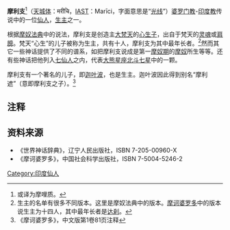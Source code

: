 {{不是|摩利支天}}
{{Infobox deity
| type = hindu
| name = 摩利支
| image = Marichi, a Rishi and son of Brahma..jpg
| spouse = Kalā、Urna、Sambhuti<ref name="Dalal">{{cite book|author=Roshen Dalal|year=2010|title=Hinduism: An alphabetical guide|page=245|publisher=Penguin}}</ref>
| children = 
Kalā之子[[迦叶波|迦叶波]]<br>Sambhuti之子Paurṇamāsa<br>Urna的六个儿子转世为{{le|伽罗尼弥|Kalanemi}}之子
| member_of = [[七仙人|七仙人]]
|god_of=[[生主|生主]]|affiliation=[[仙人_(印度神话)|仙人]]|siblings=[[心生子|心生子]]}}
'''摩利支'''<ref>或译为摩哩质。</ref>（[[天城体|天城体]]：मरीचि，[[IAST|IAST]]：Marīci，字面意思是“[[光线|光线]]”）[[婆罗门教|婆罗门教]]-[[印度教|印度教]]传说中的一位[[仙人_(印度神话)|仙人]]，[[生主|生主]]之一。

根据[[摩奴法典|摩奴法典]]中的说法，摩利支是创造主[[大梵天|大梵天]]的[[心生子|心生子]]，出自于梵天的[[灵魂|灵魂]]或[[肩膀|肩膀]]。梵天“心生”的儿子被称为生主，共有十人，摩利支为其中最年长者。<ref>生主的名单有很多不同版本。这里是摩奴法典中的版本。[[摩诃婆罗多|摩诃婆罗多]]中的版本说生主为十四人，其中最年长者是[[达刹|达刹]]。</ref>然而其它一些神话提供了不同的谱系，如把摩利支说成是第一[[摩奴期|摩奴期]]的[[摩奴|摩奴]]所生等等。还有些神话把他列入[[七仙人|七仙人]]之内，代表[[大熊星座|大熊星座]][[北斗七星|北斗七星]]中的一颗。

摩利支有一个著名的儿子，即[[迦叶波|迦叶波]]，也是生主。迦叶波因此得到别名“摩利遮”（意即摩利支之子）。<ref>《摩诃婆罗多》，中文版第1卷81页注释</ref>
==注释==
<references />
==资料来源==
*《世界神话辞典》，辽宁人民出版社，ISBN 7-205-00960-X
*《摩诃婆罗多》，中国社会科学出版社，ISBN 7-5004-5246-2
[[Category:印度仙人|Category:印度仙人]]